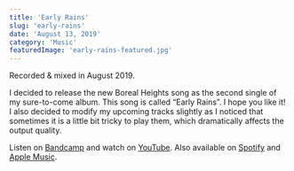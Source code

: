 ```yaml
---
title: 'Early Rains'
slug: 'early-rains'
date: 'August 13, 2019'
category: 'Music'
featuredImage: 'early-rains-featured.jpg'
---
```


Recorded & mixed in August 2019.

I decided to release the new Boreal Heights song as the second single of my
sure-to-come album. This song is called “Early Rains”. I hope you like it! I
also decided to modify my upcoming tracks slightly as I noticed that sometimes
it is a little bit tricky to play them, which dramatically affects the output
quality.

Listen on [Bandcamp](https://borealheights.bandcamp.com/music) and watch on
[YouTube](https://www.youtube.com/@eagrigorev). Also available on
[Spotify](https://open.spotify.com/artist/6sYGw9icM29bZlcTCyHY39) and
[Apple Music](https://music.apple.com/us/artist/boreal-heights/1465971446).
